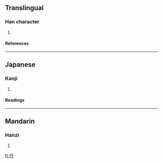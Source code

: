 ==Translingual==
===Han character===
{{Han char|rad=人|as=03|sn=5|four=|canj=人一十 (OMJ)}}
# {{defn|Han|sort=人03}}
====References====
{{Han ref|kx=0093.060|dkj=00381|dj=0197.030|hdz=10112.020|uh=4EE0|ud=20192}}
----
==Japanese==
===Kanji===
{{ja-kanji|grade=|rs=人03}}
# {{defn|Japanese}}
====Readings====
{{ja-readings|on=[[かん]] (kan), [[がん]] (gan)|kun=[[そこなう]] (sokonau)}}
----
==Mandarin==
===Hanzi===
{{cmn-hanzi|pin=[[gán]] (gan2)|wg=kan<sup>2</sup>}}
# {{defn|Mandarin}}

[[fr:仠]]